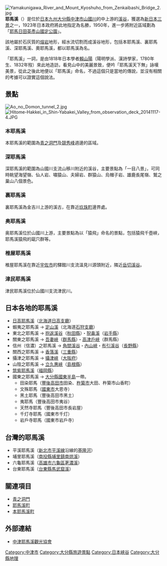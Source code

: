 [[File:Yamakunigawa_River_and_Mount_Kyoshuho_from_Zenkaibashi_Bridge_2.jpg|thumb]]
'''耶馬溪'''（{{Lang-ja|やばけい}}）是位於[[日本|日本]][[九州_(日本)|九州]][[大分縣|大分縣]][[中津市|中津市]][[山國川|山國川]]的中上游的[[溪谷|溪谷]]，獲選為[[新日本三景|新日本三景]]之一，1923年日本政府將此地指定為名勝，1950年，進一步將附近區域劃為「[[耶馬日田英彥山國定公園|耶馬日田英彥山國定公園]]」。

該地屬於石灰質的[[熔岩|熔岩]]地形，經水流切割而成溪谷地形，包括本耶馬溪、裏耶馬溪、深耶馬溪、奧耶馬溪，都以耶馬溪為名。

「耶馬溪」一詞，是由1818年日本學者[[賴山陽|賴山陽]]（陽明學派、漢詩學家，1780年生、1832年歿）來此地造訪，看見山中的美麗景致，便吟「耶馬溪天下無」詠嘆美景，從此之後此地便以「耶馬溪」命名，不過這個只是當地的傳說，並沒有相關的考據可以證實這個說法。

== 景點 ==
[[File:Ao_no_Domon_tunnel_2.jpg|thumb]]
[[File:Hitome-Hakkei_in_Shin-Yabakei_Valley_from_observation_deck_20141117-4.JPG|thumb]]
=== 本耶馬溪 ===
本耶馬溪的範圍為[[青之洞門|青之洞門]]及[[競秀峰|競秀峰]]週邊的區域。

=== 深耶馬溪 ===
深耶馬溪的範圍為山國川支流山移川附近的溪谷，主要景點為「一目八景」，可同時眺望海望嶺、仙人岩、嘯猿山、夫婦岩、群猿山、烏帽子岩、雄鹿長尾嶺、鷲之巢山八個景色。

=== 裏耶馬溪 ===
裏耶馬溪為金吉川上游的溪古，在靠近[[玖珠町|玖珠町]]邊界處。

=== 奥耶馬溪 ===
奥耶馬溪位於山國川上游，主要景點為以「猿飛」命名的景點，包括猿飛千壺峽，耶馬溪猿飛的甌穴群等。

=== 椎屋耶馬溪 ===
椎屋耶馬溪在靠近[[宇佐市|宇佐市]]的驛館川支流溫見川源頭附近，隣近[[岳切溪谷|岳切溪谷]]。

=== 津民耶馬溪 ===
津民耶馬溪位於山國川支流津民川。

== 日本各地的耶馬溪 ==
* [[日高耶馬溪|日高耶馬溪]]（[[北海道|北海道]][[日高支廳|日高支廳]]）
* 蝦夷之耶馬溪 → [[定山溪|定山溪]]（北海道[[石狩支廳|石狩支廳]]）
* 東北之耶馬溪 → [[抱返溪谷|抱返溪谷]]（[[秋田縣|秋田縣]]）・[[猊鼻溪|猊鼻溪]]（[[岩手縣|岩手縣]]）
* 關東之耶馬溪 → [[吾妻峽|吾妻峽]]（[[群馬縣|群馬縣]]）・[[高津戶峽|高津戶峽]]（群馬縣）
* 信州（信濃）之耶馬溪 → [[角間溪谷|角間溪谷]]・[[內山峽|內山峽]]・[[布引溪谷|布引溪谷]]（[[長野縣|長野縣]]）
* 關西之耶馬溪 → [[香落溪|香落溪]]（[[三重縣|三重縣]]）
* 攝津之耶馬溪 → [[攝津峽|攝津峽]]（[[大阪府|大阪府]]）
* 山陰之耶馬溪 → [[立久惠峽|立久惠峽]]（[[島根縣|島根縣]]）
* [[筑紫耶馬溪|筑紫耶馬溪]]（[[福岡縣|福岡縣]]）
* 國東之耶馬溪 → [[大分縣|大分縣]][[國東半島|國東半島]]一帶。
** 田染耶馬（[[豐後高田市|豐後高田市]]田染、[[杵築市|杵築市]]大田、杵築市山香町）
** 文殊耶馬（[[國東市|國東市]]大恩寺）
** 黑土耶馬（豐後高田市黑土）
** 夷耶馬（豐後高田市夷谷）
** 天然寺耶馬（豐後高田市長岩屋）
** 千灯寺耶馬（國東市千灯）
** 岩戶寺耶馬（國東市岩戶寺）

== 台灣的耶馬溪 ==
* 平溪耶馬溪（[[新北市|新北市]][[平溪線|平溪線]]沿線的[[基隆河|基隆河]]）
* 埔里耶馬溪（[[南投縣|南投縣]][[埔里鎮|埔里鎮]][[南烘溪|南烘溪]]）
* 六龜耶馬溪（[[高雄市|高雄市]][[六龜區|六龜區]][[荖濃溪|荖濃溪]]）
* 台東耶馬溪（[[台東縣|台東縣]][[馬武窟溪|馬武窟溪]]）

== 關連項目 ==
{{Commons|Category:Yabakei|耶馬溪}}
* [[青之洞門|青之洞門]]
* [[耶馬溪町|耶馬溪町]]
* [[本耶馬溪町|本耶馬溪町]]

== 外部連結 ==

* [http://www.nakatsuyaba.com/ 中津耶馬溪觀光協會] {{Wayback|url=http://www.nakatsuyaba.com/ |date=20210228091558 }}

{{日本三景}}

{{DEFAULTSORT:Yabakei}}
[[Category:中津市|Category:中津市]]
[[Category:大分縣旅遊景點|Category:大分縣旅遊景點]]
[[Category:日本峽谷|Category:日本峽谷]]
[[Category:大分縣地理|Category:大分縣地理]]